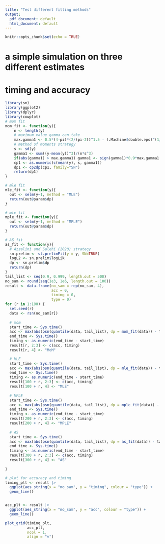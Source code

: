 ```yaml
---
title: "Test different fitting methods"
output:
  pdf_document: default
  html_document: default
---
```


```r
knitr::opts_chunk$set(echo = TRUE)
```

# a simple simulation on three different estimates
# timing and accuracy

```r
library(sn)
library(ggplot2)
library(dplyr)
library(cowplot)
# mom fit
mom_fit <- function(y){
    n <- length(y)    
    # maximum value gamma can take
    max.gamma1 <- 0.5*(4-pi)*(2/(pi-2))^1.5 - (.Machine$double.eps)^(1/4)    
    # method of moments strategy
    s <- sd(y)
    gamma1 <- sum((y-mean(y))^3)/(n*s^3)
    if(abs(gamma1) > max.gamma1) gamma1 <- sign(gamma1)*0.9*max.gamma1
    cp1 <- as.numeric(c(mean(y), s, gamma1))
    dp1 <- cp2dp(cp1, family="SN")
    return(dp1)
}

# mle fit
mle_fit <- function(y){
  out <- selm(y~1, method = "MLE")
  return(out@param$dp)
}

# mle fit
mple_fit <- function(y){
  out <- selm(y~1, method = "MPLE")
  return(out@param$dp)
}

# AS fit
as_fit <- function(y){
  # Azzalini and Salehi (2020) strategy
  sn.prelim <- st.prelimFit(y = y, SN=TRUE)
  logL2 <- sn.prelim$logLik
  dp <- sn.prelim$dp
  return(dp)
}
tail_list <- seq(0.9, 0.999, length.out = 500)
no_sam <- round(seq(1e3, 1e6, length.out = 100))
result <- data.frame(no_sam = rep(no_sam, 4),
                     acc = 0,
                     timing = 0, 
                     type = 0)
for (r in 1:100) {
  set.seed(r)
  data <- rsn(no_sam[r])
  
  # mom
  start_time <- Sys.time()
  acc <- max(abs(psn(quantile(data, tail_list), dp = mom_fit(data)) - tail_list))
  end_time <- Sys.time()
  timing <- as.numeric(end_time - start_time)
  result[r, 2:3] <- c(acc, timing)  
  result[r, 4] <- "MoM"

  # MLE
  start_time <- Sys.time()
  acc <- max(abs(psn(quantile(data, tail_list), dp = mle_fit(data)) - tail_list))
  end_time <- Sys.time()
  timing <- as.numeric(end_time - start_time)
  result[100 + r, 2:3] <- c(acc, timing) 
  result[100 + r, 4] <- "MLE"
  
  # MPLE
  start_time <- Sys.time()
  acc <- max(abs(psn(quantile(data, tail_list), dp = mple_fit(data)) - tail_list))
  end_time <- Sys.time()
  timing <- as.numeric(end_time - start_time)
  result[200 + r, 2:3] <- c(acc, timing) 
  result[200 + r, 4] <- "MPLE"
  
  # AS
  start_time <- Sys.time()
  acc <- max(abs(psn(quantile(data, tail_list), dp = as_fit(data)) - tail_list))
  end_time <- Sys.time()
  timing <- as.numeric(end_time - start_time)
  result[300 + r, 2:3] <- c(acc, timing) 
  result[300 + r, 4] <- "AS"
  
}

# plot for accuracy and timing
timing_plt <- result |>
  ggplot(aes_string(x = "no_sam", y = "timing", colour = "type")) +
  geom_line()


acc_plt <- result |>
  ggplot(aes_string(x = "no_sam", y = "acc", colour = "type")) +
  geom_line()

plot_grid(timing_plt,
          acc_plt,
          ncol = 1,
          align = "v")



```
